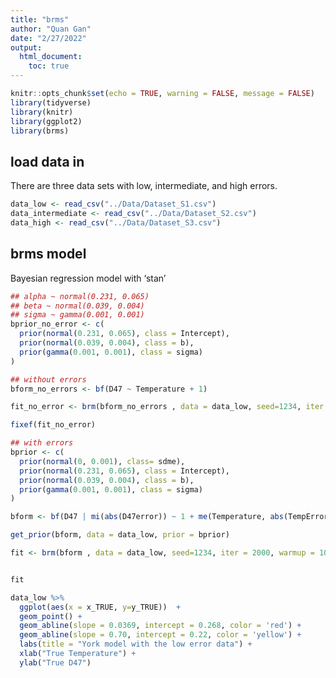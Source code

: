 ```yaml
---
title: "brms"
author: "Quan Gan"
date: "2/27/2022"
output: 
  html_document:
    toc: true
---
```


```r
knitr::opts_chunk$set(echo = TRUE, warning = FALSE, message = FALSE)
library(tidyverse)
library(knitr)
library(ggplot2)
library(brms)
```


## load data in
There are three data sets with low, intermediate, and high errors.
```r
data_low <- read_csv("../Data/Dataset_S1.csv")
data_intermediate <- read_csv("../Data/Dataset_S2.csv")
data_high <- read_csv("../Data/Dataset_S3.csv")
```

## brms model
Bayesian regression model with 'stan'

```r

## alpha ~ normal(0.231, 0.065)
## beta ~ normal(0.039, 0.004)
## sigma ~ gamma(0.001, 0.001)
bprior_no_error <- c(
  prior(normal(0.231, 0.065), class = Intercept),
  prior(normal(0.039, 0.004), class = b),
  prior(gamma(0.001, 0.001), class = sigma)
)

## without errors
bform_no_errors <- bf(D47 ~ Temperature + 1)

fit_no_error <- brm(bform_no_errors , data = data_low, seed=1234, iter = 2000, family = gaussian, prior = bprior_no_error)

fixef(fit_no_error)
```

```r

## with errors
bprior <- c(
  prior(normal(0, 0.001), class= sdme),
  prior(normal(0.231, 0.065), class = Intercept),
  prior(normal(0.039, 0.004), class = b),
  prior(gamma(0.001, 0.001), class = sigma)
)

bform <- bf(D47 | mi(abs(D47error)) ~ 1 + me(Temperature, abs(TempError)))

get_prior(bform, data = data_low, prior = bprior)

fit <- brm(bform , data = data_low, seed=1234, iter = 2000, warmup = 1000, family = gaussian, prior = bprior, save_mevars = TRUE)


fit
```

```r
data_low %>% 
  ggplot(aes(x = x_TRUE, y=y_TRUE))  +
  geom_point() +
  geom_abline(slope = 0.0369, intercept = 0.268, color = 'red') +
  geom_abline(slope = 0.70, intercept = 0.22, color = 'yellow') + 
  labs(title = "York model with the low error data") + 
  xlab("True Temperature") + 
  ylab("True D47")
```